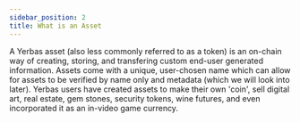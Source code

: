 ```yaml
---
sidebar_position: 2
title: What is an Asset
---
```



  <p>A Yerbas asset (also less commonly referred to as a token) is an on-chain way of creating, storing, and transfering
 custom end-user generated information. Assets come with a unique, user-chosen name which can allow for assets to be verified
  by name only and metadata (which we will look into later). Yerbas users have created assets to make their own 'coin', sell digital art, 
  real estate, gem stones, security tokens, wine futures, and even incorporated it as an in-video game currency.</p>